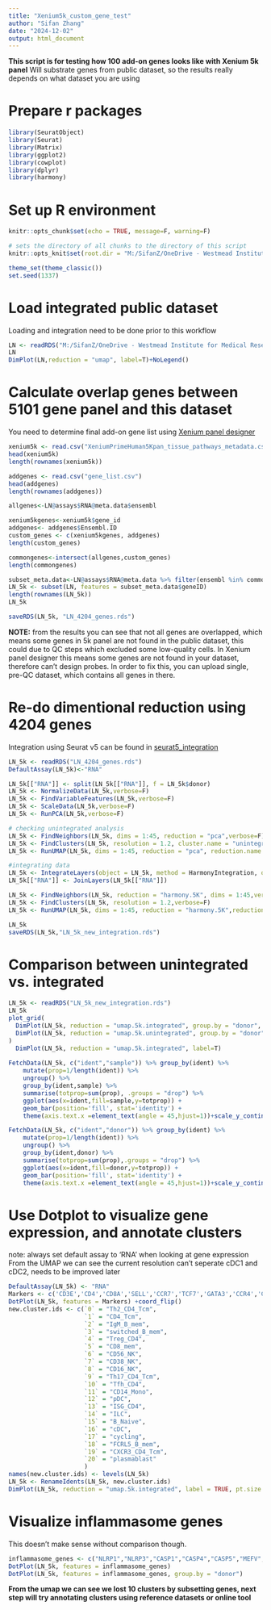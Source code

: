 ---
title: "Xenium5k_custom_gene_test"
author: "Sifan Zhang"
date: "2024-12-02"
output: html_document
---
**This script is for testing how 100 add-on genes looks like with Xenium 5k panel**
Will substrate genes from public dataset, so the results really depends on what dataset you are using

# Prepare  r packages

```{r libraries, warning=FALSE, message = FALSE}
library(SeuratObject)
library(Seurat)
library(Matrix)
library(ggplot2)
library(cowplot)
library(dplyr)
library(harmony)
```

# Set up R environment

```{r setup}
knitr::opts_chunk$set(echo = TRUE, message=F, warning=F)

# sets the directory of all chunks to the directory of this script
knitr::opts_knit$set(root.dir = "M:/SifanZ/OneDrive - Westmead Institute for Medical Research/Data/scRNA_LN/GSE254435/Xenium5k")

theme_set(theme_classic())
set.seed(1337)
```

# Load integrated public dataset
Loading and integration need to be done prior to this workflow
```{r loading data}
LN <- readRDS("M:/SifanZ/OneDrive - Westmead Institute for Medical Research/Data/scRNA_LN/GSE254435/Xenium5k/LN_annotated.rds")
LN
DimPlot(LN,reduction = "umap", label=T)+NoLegend()
```
# Calculate overlap genes between 5101 gene panel and this dataset
You need to determine final add-on gene list using [Xenium panel designer](https://cloud.10xgenomics.com/xenium-panel-designer) 
```{r overlap}
xenium5k <- read.csv("XeniumPrimeHuman5Kpan_tissue_pathways_metadata.csv")
head(xenium5k)
length(rownames(xenium5k))

addgenes <- read.csv("gene_list.csv")
head(addgenes)
length(rownames(addgenes))

allgenes<-LN@assays$RNA@meta.data$ensembl

xenium5kgenes<-xenium5k$gene_id
addgenes<- addgenes$Ensembl.ID
custom_genes <- c(xenium5kgenes, addgenes)
length(custom_genes)

commongenes<-intersect(allgenes,custom_genes)
length(commongenes)

subset_meta.data<-LN@assays$RNA@meta.data %>% filter(ensembl %in% commongenes)
LN_5k <- subset(LN, features = subset_meta.data$geneID)
length(rownames(LN_5k))
LN_5k

saveRDS(LN_5k, "LN_4204_genes.rds")
```

**NOTE:** from the results you can see that not all genes are overlapped, which means some genes in 5k panel are not found in the public dataset, this could due to QC steps which excluded some low-quality cells.
In Xenium panel designer this means some genes are not found in your dataset, therefore can't design probes. In order to fix this, you can upload single, pre-QC dataset, which contains all genes in there.

# Re-do dimentional reduction using 4204 genes
Integration using Seurat v5 can be found in [seurat5_integration](https://satijalab.org/seurat/articles/seurat5_integration)

```{r pca}
LN_5k <- readRDS("LN_4204_genes.rds")
DefaultAssay(LN_5k)<-"RNA"

LN_5k[["RNA"]] <- split(LN_5k[["RNA"]], f = LN_5k$donor)
LN_5k <- NormalizeData(LN_5k,verbose=F)
LN_5k <- FindVariableFeatures(LN_5k,verbose=F)
LN_5k <- ScaleData(LN_5k,verbose=F)
LN_5k <- RunPCA(LN_5k,verbose=F)

# checking unintegrated analysis
LN_5k <- FindNeighbors(LN_5k, dims = 1:45, reduction = "pca",verbose=F)
LN_5k <- FindClusters(LN_5k, resolution = 1.2, cluster.name = "unintegrated_clusters",verbose=F)
LN_5k <- RunUMAP(LN_5k, dims = 1:45, reduction = "pca", reduction.name = "umap.5k.unintegrated",verbose=F)

#integrating data
LN_5k <- IntegrateLayers(object = LN_5k, method = HarmonyIntegration, orig.reduction = "pca", new.reduction = "harmony.5K", verbose = T)
LN_5k[["RNA"]] <- JoinLayers(LN_5k[["RNA"]])

LN_5k <- FindNeighbors(LN_5k, reduction = "harmony.5K", dims = 1:45,verbose=F)
LN_5k <- FindClusters(LN_5k, resolution = 1.2,verbose=F)
LN_5k <- RunUMAP(LN_5k, dims = 1:45, reduction = "harmony.5K",reduction.name = "umap.5k.integrated",verbose=F)

LN_5k
saveRDS(LN_5k,"LN_5k_new_integration.rds")

```

# Comparison between unintegrated vs. integrated 

```{r}
LN_5k <- readRDS("LN_5k_new_integration.rds")
LN_5k
plot_grid(
  DimPlot(LN_5k, reduction = "umap.5k.integrated", group.by = "donor", label=T)+ggtitle("harmony.5k"),
  DimPlot(LN_5k, reduction = "umap.5k.unintegrated", group.by = "donor", label=T)+ggtitle("No Int.5k")
)
  DimPlot(LN_5k, reduction = "umap.5k.integrated", label=T)
  
FetchData(LN_5k, c("ident","sample")) %>% group_by(ident) %>%
    mutate(prop=1/length(ident)) %>%
    ungroup() %>%
    group_by(ident,sample) %>%
    summarise(totprop=sum(prop), .groups = "drop") %>%
    ggplot(aes(x=ident,fill=sample,y=totprop)) +
    geom_bar(position='fill', stat='identity') + 
    theme(axis.text.x =element_text(angle = 45,hjust=1))+scale_y_continuous(name="Cluster Proportion")+ theme_classic()

FetchData(LN_5k, c("ident","donor")) %>% group_by(ident) %>%
    mutate(prop=1/length(ident)) %>%
    ungroup() %>%
    group_by(ident,donor) %>%
    summarise(totprop=sum(prop),.groups = "drop") %>%
    ggplot(aes(x=ident,fill=donor,y=totprop)) +
    geom_bar(position='fill', stat='identity') + 
    theme(axis.text.x =element_text(angle = 45,hjust=1))+scale_y_continuous(name="Cluster Proportion")+ theme_classic()


```
# Use Dotplot to visualize gene expression, and annotate clusters 
note: always set default assay to 'RNA' when looking at gene expression
From the UMAP we can see the current resolution can't seperate cDC1 and cDC2, needs to be improved later
```{r expression, message=TRUE}
DefaultAssay(LN_5k) <- "RNA"
Markers <- c('CD3E','CD4','CD8A','SELL','CCR7','TCF7','GATA3','CCR4','CXCR3','KLRG1','RORC','CCR6','CXCR5','PDCD1','ICOS','CD40LG','FOXP3','IL2RA','OAS1','ISG15','IFI44L','GZMA','GZMB','GZMH','GZMM','TRDV2','TRAV1-2','KLRB1','SLC4A10','NKG7','FCGR3A','NCAM1','CD19','MS4A1','IGHM','FCRL5','IRF4','PRDM1','CD38','CST3','LYZ','CD14','CLEC4C','IL3RA','XCR1','CLEC9A','CD1C','FCER1A','IL7R','IL18R1','IL23R','CD34','MKI67')
DotPlot(LN_5k, features = Markers) +coord_flip()
new.cluster.ids <- c(`0` = "Th2_CD4_Tcm", 
                     `1` = "CD4_Tcm",
                     `2` = "IgM_B_mem", 
                     `3` = "switched_B_mem", 
                     `4` = "Treg_CD4",
                     `5` = "CD8_mem",
                     `6` = "CD56_NK",
                     `7` = "CD38_NK", 
                     `8` = "CD16_NK", 
                     `9` = "Th17_CD4_Tcm",
                     `10` = "Tfh_CD4",
                     `11` = "CD14_Mono",
                     `12` = "pDC",
                     `13` = "ISG_CD4",
                     `14` = "ILC",
                     `15` = "B_Naive",
                     `16` = "cDC",
                     `17` = "cycling",
                     `18` = "FCRL5_B_mem",
                     `19` = "CXCR3_CD4_Tcm",
                     `20` = "plasmablast"
                     )
names(new.cluster.ids) <- levels(LN_5k)
LN_5k <- RenameIdents(LN_5k, new.cluster.ids)
DimPlot(LN_5k, reduction = "umap.5k.integrated", label = TRUE, pt.size = 0.3) + NoLegend()

```
# Visualize inflammasome genes
This doesn't make sense without comparison though.

```{r}
inflammasome_genes <- c("NLRP1","NLRP3","CASP1","CASP4","CASP5","MEFV","PYCARD","APP","TXN")
DotPlot(LN_5k, features = inflammasome_genes)
DotPlot(LN_5k, features = inflammasome_genes, group.by = "donor")
```


**From the umap we can see we lost 10 clusters by subsetting genes, next step will try annotating clusters using reference datasets or online tool**
